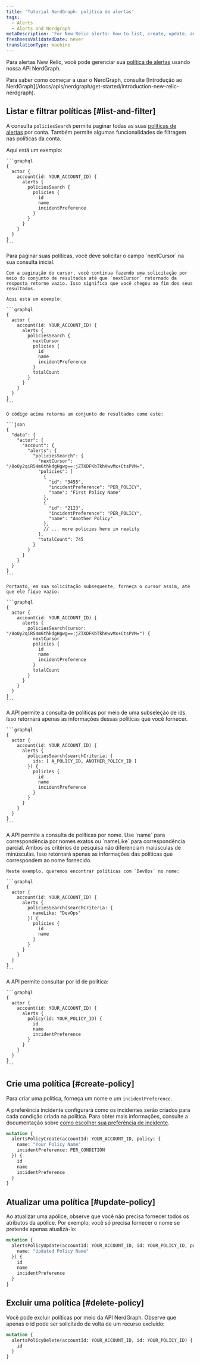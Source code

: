 ```yaml
---
title: 'Tutorial NerdGraph: política de alertas'
tags:
  - Alerts
  - Alerts and Nerdgraph
metaDescription: 'For New Relic alerts: how to list, create, update, and delete alert policies with our NerdGraph API.'
freshnessValidatedDate: never
translationType: machine
---
```


Para alertas New Relic, você pode gerenciar sua [política de alertas](/docs/alerts-applied-intelligence/new-relic-alerts/alert-policies/create-edit-or-find-alert-policy) usando nossa API NerdGraph.

<Callout variant="tip">
  Para saber como começar a usar o NerdGraph, consulte [Introdução ao NerdGraph](/docs/apis/nerdgraph/get-started/introduction-new-relic-nerdgraph).
</Callout>

## Listar e filtrar políticas [#list-and-filter]

A consulta `policiesSearch` permite paginar todas as suas [políticas de alertas](/docs/alerts-applied-intelligence/new-relic-alerts/alert-policies/create-edit-or-find-alert-policy) por conta. Também permite algumas funcionalidades de filtragem nas políticas da conta.

<CollapserGroup>
  <Collapser id="list-all-policies" title="Listando todas as políticas de uma conta">
    Aqui está um exemplo:

    ```graphql
    {
      actor {
        account(id: YOUR_ACCOUNT_ID) {
          alerts {
            policiesSearch {
              policies {
                id
                name
                incidentPreference
              }
            }
          }
        }
      }
    }
    ```
  </Collapser>

  <Collapser id="paginate" title="Paginando por meio de políticas com paginação de cursor">
    Para paginar suas políticas, você deve solicitar o campo `nextCursor` na sua consulta inicial.

    Com a paginação do cursor, você continua fazendo uma solicitação por meio do conjunto de resultados até que `nextCursor` retornado da resposta retorne vazio. Isso significa que você chegou ao fim dos seus resultados.

    Aqui está um exemplo:

    ```graphql
    {
      actor {
        account(id: YOUR_ACCOUNT_ID) {
          alerts {
            policiesSearch {
              nextCursor
              policies {
                id
                name
                incidentPreference
              }
              totalCount
            }
          }
        }
      }
    }
    ```

    O código acima retorna um conjunto de resultados como este:

    ```json
    {
      "data": {
        "actor": {
          "account": {
            "alerts": {
              "policiesSearch": {
                "nextCursor": "/8o0y2qiR54m6thkdgHgwg==:jZTXDFKbTkhKwvMx+CtsPVM=",
                "policies": [
                  {
                    "id": "3455",
                    "incidentPreference": "PER_POLICY",
                    "name": "First Policy Name"
                  },
                  {
                    "id": "2123",
                    "incidentPreference": "PER_POLICY",
                    "name": "Another Policy"
                  },
                  // ... more policies here in reality
                ],
                "totalCount": 745
              }
            }
          }
        }
      }
    }
    ```

    Portanto, em sua solicitação subsequente, forneça o cursor assim, até que ele fique vazio:

    ```graphql
    {
      actor {
        account(id: YOUR_ACCOUNT_ID) {
          alerts {
            policiesSearch(cursor: "/8o0y2qiR54m6thkdgHgwg==:jZTXDFKbTkhKwvMx+CtsPVM=") {
              nextCursor
              policies {
                id
                name
                incidentPreference
              }
              totalCount
            }
          }
        }
      }
    }
    ```
  </Collapser>

  <Collapser id="list-policies-by-id" title="Encontre todas as políticas por IDs selecionados">
    A API permite a consulta de políticas por meio de uma subseleção de ids. Isso retornará apenas as informações dessas políticas que você fornecer.

    ```graphql
    {
      actor {
        account(id: YOUR_ACCOUNT_ID) {
          alerts {
            policiesSearch(searchCriteria: {
              ids: [ A_POLICY_ID, ANOTHER_POLICY_ID ]
            }) {
              policies {
                id
                name
                incidentPreference
              }
            }
          }
        }
      }
    }
    ```
  </Collapser>

  <Collapser id="find-policies-by-name" title="Encontre todas as políticas por nome">
    A API permite a consulta de políticas por nome. Use `name` para correspondência por nomes exatos ou `nameLike` para correspondência parcial. Ambos os critérios de pesquisa não diferenciam maiúsculas de minúsculas. Isso retornará apenas as informações das políticas que correspondem ao nome fornecido.

    Neste exemplo, queremos encontrar políticas com `DevOps` no nome:

    ```graphql
    {
      actor {
        account(id: YOUR_ACCOUNT_ID) {
          alerts {
            policiesSearch(searchCriteria: {
              nameLike: "DevOps"
            }) {
              policies {
                id
                name
              }
            }
          }
        }
      }
    }
    ```
  </Collapser>

  <Collapser id="find-by-id" title="Encontrar política por ID">
    A API permite consultar por id de política:

    ```graphql
    {
      actor {
        account(id: YOUR_ACCOUNT_ID) {
          alerts {
            policy(id: YOUR_POLICY_ID) {
              id
              name
              incidentPreference
            }
          }
        }
      }
    }
    ```
  </Collapser>
</CollapserGroup>

## Crie uma política [#create-policy]

Para criar uma política, forneça um nome e um `incidentPreference`.

A preferência incidente configurará como os incidentes serão criados para cada condição criada na política. Para obter mais informações, consulte a documentação sobre [como escolher sua preferência de incidente](/docs/alerts/new-relic-alerts/configuring-alert-policies/specify-when-new-relic-creates-incidents).

```graphql
mutation {
  alertsPolicyCreate(accountId: YOUR_ACCOUNT_ID, policy: {
    name: "Your Policy Name"
    incidentPreference: PER_CONDITION
  }) {
    id
    name
    incidentPreference
  }
}
```

## Atualizar uma política [#update-policy]

Ao atualizar uma apólice, observe que você não precisa fornecer todos os atributos da apólice. Por exemplo, você só precisa fornecer o nome se pretende apenas atualizá-lo:

```graphql
mutation {
  alertsPolicyUpdate(accountId: YOUR_ACCOUNT_ID, id: YOUR_POLICY_ID, policy: {
    name: "Updated Policy Name"
  }) {
    id
    name
    incidentPreference
  }
}
```

## Excluir uma política [#delete-policy]

Você pode excluir políticas por meio da API NerdGraph. Observe que apenas o id pode ser solicitado de volta de um recurso excluído:

```graphql
mutation {
  alertsPolicyDelete(accountId: YOUR_ACCOUNT_ID, id: YOUR_POLICY_ID) {
    id
  }
}
```